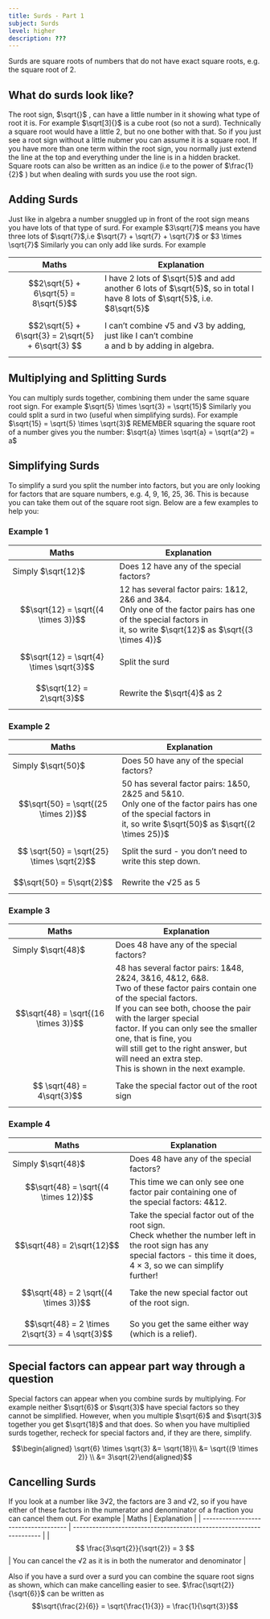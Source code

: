 ```yaml
---
title: Surds - Part 1
subject: Surds
level: higher
description: ???
---
```


Surds are square roots of numbers that do not have exact square roots, e.g. the square root of 2.
## What do surds look like?
The root sign, $\sqrt{}$ ,  can have a little number in it showing what type of root it is. For example $\sqrt[3]{}$ is a cube root (so not a surd).
Technically a square root would have a little 2, but no one bother with that. So if you just see a root sign without a little nubmer you can assume it is a square root.
If you have more than one term within the root sign, you normally just extend the line at the top and everything under the line is in a hidden bracket.
Square roots can also be written as an indice (i.e to the power of $\frac{1}{2}$ ) but when dealing with surds you use the root sign.
## Adding Surds
Just like in algebra a number snuggled up in front of the root sign means you have lots of that type of surd.
For example $3\sqrt{7}$ means you have three lots of $\sqrt{7}$,i.e $\sqrt{7} + \sqrt{7} + \sqrt{7}$ or $3 \times \sqrt{7}$ 
Similarly you can only add like surds.
For example

| Maths                                               | Explanation                                                                                                                       |
| --------------------------------------------------- | --------------------------------------------------------------------------------------------------------------------------------- |
| $$2\sqrt{5} + 6\sqrt{5} = 8\sqrt{5}$$               | I have $2$ lots of $\sqrt{5}$ and add another $6$ lots of $\sqrt{5}$, so in total I have $8$ lots of $\sqrt{5}$, i.e. $8\sqrt{5}$ |
| $$2\sqrt{5} + 6\sqrt{3} = 2\sqrt{5} + 6\sqrt{3}  $$ | I can’t combine √5 and √3 by adding, just like I can’t combine<br/>a and b by adding in algebra.                                   |
## Multiplying and Splitting Surds
You can multiply surds together, combining them under the same square root sign.
For example  $\sqrt{5} \times \sqrt{3} = \sqrt{15}$ 
Similarly you could split a surd in two (useful when simplifying surds).
For example  $\sqrt{15} = \sqrt{5} \times \sqrt{3}$ 
REMEMBER squaring the square root of a number gives you the number:
$\sqrt{a} \times \sqrt{a} = \sqrt{a^2} = a$
## Simplifying Surds
To simplify a surd you split the number into factors, but you are only looking for factors that are square numbers, e.g. 4, 9, 16, 25, 36. This is because you can take them out of the square root sign. Below are a few examples to help you:
### Example 1
| Maths                                    | Explanation                                                                                                                                                             |
| ---------------------------------------- | ----------------------------------------------------------------------------------------------------------------------------------------------------------------------- |
| Simply $\sqrt{12}$                       | Does 12 have any of the special factors?                                                                                                                                |
| $$\sqrt{12} = \sqrt{(4 \times 3)}$$      | 12 has several factor pairs: 1&12, 2&6 and 3&4.<br/>Only one of the factor pairs has one of the special factors in<br/>it, so write $\sqrt{12}$  as $\sqrt{(3 \times 4)}$ |
| $$\sqrt{12} = \sqrt{4} \times \sqrt{3}$$ | Split the surd                                                                                                                                                          |
| $$\sqrt{12} = 2\sqrt{3}$$                | Rewrite the $\sqrt{4}$ as 2                                                                                                                                             |
### Example 2
| Maths                                      | Explanation                                                                                                                                                               |
| ------------------------------------------ | ------------------------------------------------------------------------------------------------------------------------------------------------------------------------- |
| Simply $\sqrt{50}$                         | Does 50 have any of the special factors?                                                                                                                                  |
| $$\sqrt{50} = \sqrt{(25 \times 2)}$$       | 50 has several factor pairs: 1&50, 2&25 and 5&10.<br/>Only one of the factor pairs has one of the special factors in<br/>it, so write $\sqrt{50}$ as $\sqrt{(2 \times 25)}$ |
| $$ \sqrt{50} = \sqrt{25} \times \sqrt{2}$$ | Split the surd - you don’t need to write this step down.                                                                                                                  |
| $$\sqrt{50} = 5\sqrt{2}$$                  | Rewrite the √25 as 5                                                                                                                                                      |
### Example 3
| Maths                                | Explanation                                                                                                                                                                                                                                                                                                                                                            |
| ------------------------------------ | ---------------------------------------------------------------------------------------------------------------------------------------------------------------------------------------------------------------------------------------------------------------------------------------------------------------------------------------------------------------------- |
| Simply $\sqrt{48}$                   | Does 48 have any of the special factors?                                                                                                                                                                                                                                                                                                                               |
| $$\sqrt{48} = \sqrt{(16 \times 3)}$$ | 48 has several factor pairs: 1&48, 2&24, 3&16, 4&12, 6&8.<br/>Two of these factor pairs contain one of the special factors.<br/>If you can see both, choose the pair with the larger special<br/>factor. If you can only see the smaller one, that is fine, you<br/>will still get to the right answer, but will need an extra step.<br/>This is shown in the next example. |
| $$ \sqrt{48} = 4\sqrt{3}$$           | Take the special factor out of the root sign                                                                                                                                                                                                                                                                                                                           |
### Example 4
| Maths                                           | Explanation                                                                                                                                                                                  |
| ----------------------------------------------- | -------------------------------------------------------------------------------------------------------------------------------------------------------------------------------------------- |
| Simply $\sqrt{48}$                              | Does 48 have any of the special factors?                                                                                                                                                     |
| $$\sqrt{48} = \sqrt{(4 \times 12)}$$            | This time we can only see one factor pair containing one of<br/>the special factors: 4&12.                                                                                                    |
| $$\sqrt{48} = 2\sqrt{12}$$                      | Take the special factor out of the root sign.<br/>Check whether the number left in the root sign has any<br/>special factors - this time it does, $4 \times 3$, so we can simplify<br/>further! |
| $$\sqrt{48} = 2 \sqrt{(4 \times 3)}$$           | Take the new special factor out of the root sign.                                                                                                                                            |
| $$\sqrt{48} = 2 \times 2\sqrt{3} = 4 \sqrt{3}$$ | So you get the same either way (which is a relief).                                                                                                                                          |
## Special factors can appear part way through a question
Special factors can appear when you combine surds by multiplying. 
For example neither $\sqrt{6}$ or $\sqrt{3}$ have special factors so they cannot be simplified. However, when you multiple $\sqrt{6}$  and $\sqrt{3}$ together you get $\sqrt{18}$ and that does. So when you have multiplied surds together, recheck for special factors and, if they are there,
simplify.

$$\begin{aligned} \sqrt{6}  \times \sqrt{3} &=  \sqrt{18}\\ &= \sqrt{(9 \times 2)} \\ &= 3\sqrt{2}\end{aligned}$$

## Cancelling Surds
If you look at a number like 3√2, the factors are 3 and √2, so if you have either of these factors in the numerator and denominator of a fraction you can cancel them out. For example
| Maths                                | Explanation                                                          |
| ------------------------------------ | -------------------------------------------------------------------- |
| $$ \frac{3\sqrt{2}}{\sqrt{2}} = 3 $$ | You can cancel the √2 as it is in both the numerator and denominator |

Also if you have a surd over a surd you can combine the square root signs as shown, which can make cancelling easier to see. $\frac{\sqrt{2}}{\sqrt{6}}$ can be written as $$\sqrt{\frac{2}{6}} = \sqrt{\frac{1}{3}} = \frac{1}{\sqrt{3}}$$


